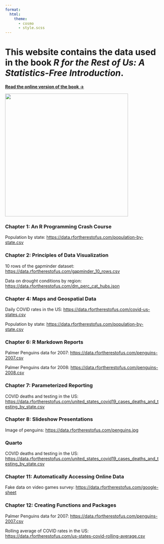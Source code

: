 ```yaml
---
format: 
  html:
    theme: 
      - cosmo
      - style.scss
---
```


# This website contains the data used in the book *R for the Rest of Us: A Statistics-Free Introduction*. 

[**Read the online version of the book →**](https://book.rfortherestofus.com/)


[![](cover.jpg){width=400px .quarto-cover-image}](https://book.rfortherestofus.com/)


### Chapter 1: An R Programming Crash Course

Population by state: <https://data.rfortherestofus.com/population-by-state.csv>

### Chapter 2: Principles of Data Visualization

10 rows of the gapminder dataset: <https://data.rfortherestofus.com/gapminder_10_rows.csv>

Data on drought conditions by region: <https://data.rfortherestofus.com/dm_perc_cat_hubs.json>

### Chapter 4: Maps and Geospatial Data

Daily COVID rates in the US: <https://data.rfortherestofus.com/covid-us-states.csv>

Population by state: <https://data.rfortherestofus.com/population-by-state.csv>

### Chapter 6: R Markdown Reports

Palmer Penguins data for 2007: <https://data.rfortherestofus.com/penguins-2007.csv>

Palmer Penguins data for 2008: <https://data.rfortherestofus.com/penguins-2008.csv>

### Chapter 7: Parameterized Reporting

COVID deaths and testing in the US: <https://data.rfortherestofus.com/united_states_covid19_cases_deaths_and_testing_by_state.csv>

### Chapter 8: Slideshow Presentations

Image of penguins: <https://data.rfortherestofus.com/penguins.jpg>

### Quarto

COVID deaths and testing in the US: <https://data.rfortherestofus.com/united_states_covid19_cases_deaths_and_testing_by_state.csv>

### Chapter 11: Automatically Accessing Online Data

Fake data on video games survey: <https://data.rfortherestofus.com/google-sheet>

### Chapter 12: Creating Functions and Packages

Palmer Penguins data for 2007: <https://data.rfortherestofus.com/penguins-2007.csv>

Rolling average of COVID rates in the US: <https://data.rfortherestofus.com/us-states-covid-rolling-average.csv>